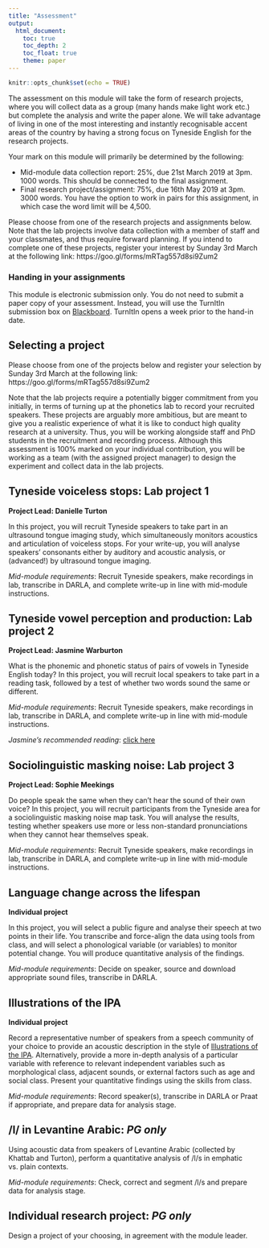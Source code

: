 ```yaml
---
title: "Assessment"
output: 
  html_document:
    toc: true
    toc_depth: 2
    toc_float: true
    theme: paper
---
```



```r
knitr::opts_chunk$set(echo = TRUE)
```
The assessment on this module will take the form of research projects, where you will collect data as a group (many hands make light work etc.) but complete the analysis and write the paper alone.  We will take advantage of living in one of the most interesting and instantly recognisable accent areas of the country by having a strong focus on Tyneside English for the research projects.


Your mark on this module will primarily be determined by the following:

* Mid-module data collection report: 25%, due 21st March 2019 at 3pm. 1000 words. This should be connected to the final assignment.
* Final research project/assignment: 75%, due 16th May 2019 at 3pm. 3000 words. You have the option to work in pairs for this assignment, in which case the word limit will be 4,500.

Please choose from one of the research projects and assignments below.  Note that the lab projects involve data collection with a member of staff and your classmates, and thus require forward planning.  If you intend to complete one of these projects, register your interest by Sunday 3rd March at the following link:
https://goo.gl/forms/mRTag557d8si9Zum2


### Handing in your assignments
This module is electronic submission only.  You do not need to submit a paper copy of your assessment. Instead, you will use the TurnItIn submission box on [Blackboard](https://blackboard.ncl.ac.uk/).  TurnItIn opens a week prior to the hand-in date.

## Selecting a project
Please choose from one of the projects below and register your selection by Sunday 3rd March at the following link:
https://goo.gl/forms/mRTag557d8si9Zum2

Note that the lab projects require a potentially bigger commitment from you initially, in terms of turning up at the phonetics lab to record your recruited speakers.  These projects are arguably more ambitious, but are meant to give you a realistic experience of what it is like to conduct high quality research at a university.  Thus, you will be working alongside staff and PhD students in the recruitment and recording process.  Although this assessment is 100% marked on your individual contribution, you will be working as a team (with the assigned project manager) to design the experiment and collect data in the lab projects.

## Tyneside voiceless stops: Lab project 1
**Project Lead: Danielle Turton**

In this project, you will recruit Tyneside speakers to take part in an ultrasound tongue imaging study, which simultaneously monitors acoustics and articulation of voiceless stops.  For your write-up, you will analyse speakers’ consonants either by auditory and acoustic analysis, or (advanced!) by ultrasound tongue imaging.

*Mid-module requirements*: Recruit Tyneside speakers, make recordings in lab, transcribe in DARLA, and complete write-up in line with mid-module instructions.


## Tyneside vowel perception and production: Lab project 2
**Project Lead: Jasmine Warburton**

What is the phonemic and phonetic status of pairs of vowels in Tyneside English today?  In this project, you will recruit local speakers to take part in a reading task, followed by a test of whether two words sound the same or different.  

*Mid-module requirements*: Recruit Tyneside speakers, make recordings in lab, transcribe in DARLA, and complete write-up in line with mid-module instructions.

*Jasmine's recommended reading*: [click here](https://newcastle-my.sharepoint.com/:u:/g/personal/ndmt5_newcastle_ac_uk/EVe2UL3doB9Gs-fP3_9uTEwBI6H3GiL1aX_Yjk4uOZqLgg?e=BwKvbQ)

## Sociolinguistic masking noise: Lab project 3
**Project Lead: Sophie Meekings**

Do people speak the same when they can’t hear the sound of their own voice?  In this project, you will recruit participants from the Tyneside area for a sociolinguistic masking noise map task.  You will analyse the results, testing whether speakers use more or less non-standard pronunciations when they cannot hear themselves speak.

*Mid-module requirements*: Recruit Tyneside speakers, make recordings in lab, transcribe in DARLA, and complete write-up in line with mid-module instructions.

## Language change across the lifespan
**Individual project**

In this project, you will select a public figure and analyse their speech at two points in their life.  You transcribe and force-align the data using tools from class, and will select a phonological variable (or variables) to monitor potential change.  You will produce quantitative analysis of the findings.

*Mid-module requirements*: Decide on speaker, source and download appropriate sound files, transcribe in DARLA.

## Illustrations of the IPA
**Individual project**

Record a representative number of speakers from a speech community of your choice to provide an acoustic description in the style of [Illustrations of the IPA](https://www.cambridge.org/core/journals/journal-of-the-international-phonetic-association/illustrations-of-the-ipa).  Alternatively, provide a more in-depth analysis of a particular variable with reference to relevant independent variables such as morphological class, adjacent sounds, or external factors such as age and social class.  Present your quantitative findings using the skills from class.

*Mid-module requirements*: Record speaker(s), transcribe in DARLA or Praat if appropriate, and prepare data for analysis stage.


## /l/ in Levantine Arabic: *PG only*
Using acoustic data from speakers of Levantine Arabic (collected by Khattab and Turton), perform a quantitative analysis of /l/s in emphatic vs. plain contexts.

*Mid-module requirements*: Check, correct and segment /l/s and prepare data for analysis stage.

## Individual research project: *PG only*
Design a project of your choosing, in agreement with the module leader.  